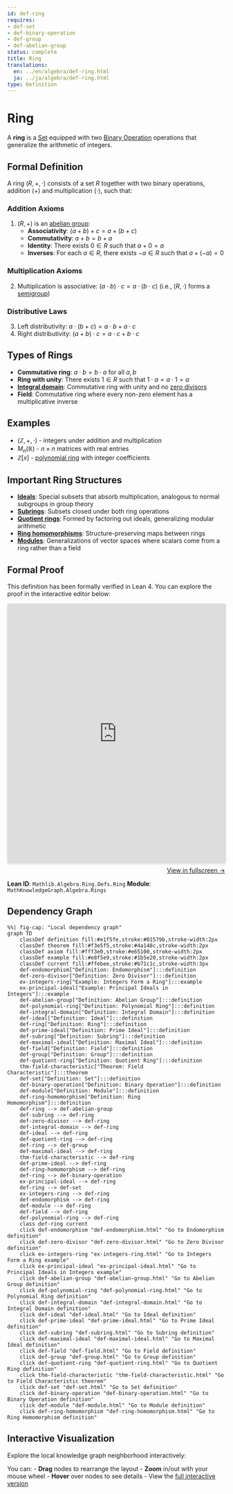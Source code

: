 ```yaml
---
id: def-ring
requires:
- def-set
- def-binary-operation
- def-group
- def-abelian-group
status: complete
title: Ring
translations:
  en: ../en/algebra/def-ring.html
  ja: ../ja/algebra/def-ring.html
type: Definition
---
```


# Ring {#def-ring}

A **ring** is a [Set](../logic-set-theory/def-set.qmd) equipped with two [Binary Operation](def-binary-operation.qmd) operations that generalize the arithmetic of integers.

## Formal Definition

A ring $(R, +, \cdot)$ consists of a set $R$ together with two binary operations, addition $(+)$ and multiplication $(\cdot)$, such that:

### Addition Axioms
1. $(R, +)$ is an [abelian group](def-abelian-group.qmd):
   - **Associativity**: $(a + b) + c = a + (b + c)$
   - **Commutativity**: $a + b = b + a$
   - **Identity**: There exists $0 \in R$ such that $a + 0 = a$
   - **Inverses**: For each $a \in R$, there exists $-a \in R$ such that $a + (-a) = 0$

### Multiplication Axioms
2. Multiplication is associative: $(a \cdot b) \cdot c = a \cdot (b \cdot c)$
   (i.e., $(R, \cdot)$ forms a [semigroup](def-semigroup.qmd))

### Distributive Laws
3. Left distributivity: $a \cdot (b + c) = a \cdot b + a \cdot c$
4. Right distributivity: $(a + b) \cdot c = a \cdot c + b \cdot c$

## Types of Rings

- **Commutative ring**: $a \cdot b = b \cdot a$ for all $a, b$
- **Ring with unity**: There exists $1 \in R$ such that $1 \cdot a = a \cdot 1 = a$
- **[Integral domain](def-integral-domain.qmd)**: Commutative ring with unity and no [zero divisors](def-zero-divisor.qmd)
- **Field**: Commutative ring where every non-zero element has a multiplicative inverse

## Examples

- $(\mathbb{Z}, +, \cdot)$ - integers under addition and multiplication
- $M_n(\mathbb{R})$ - $n \times n$ matrices with real entries
- $\mathbb{Z}[x]$ - [polynomial ring](def-polynomial-ring.qmd) with integer coefficients

## Important Ring Structures

- **[Ideals](def-ideal.qmd)**: Special subsets that absorb multiplication, analogous to normal subgroups in group theory
- **[Subrings](def-subring.qmd)**: Subsets closed under both ring operations
- **[Quotient rings](def-quotient-ring.qmd)**: Formed by factoring out ideals, generalizing modular arithmetic
- **[Ring homomorphisms](def-ring-homomorphism.qmd)**: Structure-preserving maps between rings
- **[Modules](def-module.qmd)**: Generalizations of vector spaces where scalars come from a ring rather than a field


## Formal Proof

This definition has been formally verified in Lean 4. You can explore the proof in the interactive editor below:

```{=html}
<div class="lean-proof-container" style="margin: 1em 0;">
  <iframe
    src="https://live.lean-lang.org/#file=https://RK0429.github.io/ModernMath/formal/Algebra/Rings.lean"
    width="100%"
    height="600"
    style="border: 1px solid #ddd; border-radius: 4px; box-shadow: 0 2px 4px rgba(0,0,0,0.1);"
    title="Lean 4 Interactive Proof">
    <p>Your browser does not support iframes.</p>
  </iframe>
  <p style="text-align: right; margin-top: 0.5em;">
    <a href="https://live.lean-lang.org/#file=https://RK0429.github.io/ModernMath/formal/Algebra/Rings.lean" target="_blank" rel="noopener noreferrer">
      View in fullscreen →
    </a>
  </p>
</div>
```

**Lean ID**: `Mathlib.Algebra.Ring.Defs.Ring`
**Module**: `MathKnowledgeGraph.Algebra.Rings`

## Dependency Graph

```mermaid
%%| fig-cap: "Local dependency graph"
graph TD
    classDef definition fill:#e1f5fe,stroke:#01579b,stroke-width:2px
    classDef theorem fill:#f3e5f5,stroke:#4a148c,stroke-width:2px
    classDef axiom fill:#fff3e0,stroke:#e65100,stroke-width:2px
    classDef example fill:#e8f5e9,stroke:#1b5e20,stroke-width:2px
    classDef current fill:#ffebee,stroke:#b71c1c,stroke-width:3px
    def-endomorphism["Definition: Endomorphism"]:::definition
    def-zero-divisor["Definition: Zero Divisor"]:::definition
    ex-integers-ring["Example: Integers Form a Ring"]:::example
    ex-principal-ideal["Example: Principal Ideals in Integers"]:::example
    def-abelian-group["Definition: Abelian Group"]:::definition
    def-polynomial-ring["Definition: Polynomial Ring"]:::definition
    def-integral-domain["Definition: Integral Domain"]:::definition
    def-ideal["Definition: Ideal"]:::definition
    def-ring["Definition: Ring"]:::definition
    def-prime-ideal["Definition: Prime Ideal"]:::definition
    def-subring["Definition: Subring"]:::definition
    def-maximal-ideal["Definition: Maximal Ideal"]:::definition
    def-field["Definition: Field"]:::definition
    def-group["Definition: Group"]:::definition
    def-quotient-ring["Definition: Quotient Ring"]:::definition
    thm-field-characteristic["Theorem: Field Characteristic"]:::theorem
    def-set["Definition: Set"]:::definition
    def-binary-operation["Definition: Binary Operation"]:::definition
    def-module["Definition: Module"]:::definition
    def-ring-homomorphism["Definition: Ring Homomorphism"]:::definition
    def-ring --> def-abelian-group
    def-subring --> def-ring
    def-zero-divisor --> def-ring
    def-integral-domain --> def-ring
    def-ideal --> def-ring
    def-quotient-ring --> def-ring
    def-ring --> def-group
    def-maximal-ideal --> def-ring
    thm-field-characteristic --> def-ring
    def-prime-ideal --> def-ring
    def-ring-homomorphism --> def-ring
    def-ring --> def-binary-operation
    ex-principal-ideal --> def-ring
    def-ring --> def-set
    ex-integers-ring --> def-ring
    def-endomorphism --> def-ring
    def-module --> def-ring
    def-field --> def-ring
    def-polynomial-ring --> def-ring
    class def-ring current
    click def-endomorphism "def-endomorphism.html" "Go to Endomorphism definition"
    click def-zero-divisor "def-zero-divisor.html" "Go to Zero Divisor definition"
    click ex-integers-ring "ex-integers-ring.html" "Go to Integers Form a Ring example"
    click ex-principal-ideal "ex-principal-ideal.html" "Go to Principal Ideals in Integers example"
    click def-abelian-group "def-abelian-group.html" "Go to Abelian Group definition"
    click def-polynomial-ring "def-polynomial-ring.html" "Go to Polynomial Ring definition"
    click def-integral-domain "def-integral-domain.html" "Go to Integral Domain definition"
    click def-ideal "def-ideal.html" "Go to Ideal definition"
    click def-prime-ideal "def-prime-ideal.html" "Go to Prime Ideal definition"
    click def-subring "def-subring.html" "Go to Subring definition"
    click def-maximal-ideal "def-maximal-ideal.html" "Go to Maximal Ideal definition"
    click def-field "def-field.html" "Go to Field definition"
    click def-group "def-group.html" "Go to Group definition"
    click def-quotient-ring "def-quotient-ring.html" "Go to Quotient Ring definition"
    click thm-field-characteristic "thm-field-characteristic.html" "Go to Field Characteristic theorem"
    click def-set "def-set.html" "Go to Set definition"
    click def-binary-operation "def-binary-operation.html" "Go to Binary Operation definition"
    click def-module "def-module.html" "Go to Module definition"
    click def-ring-homomorphism "def-ring-homomorphism.html" "Go to Ring Homomorphism definition"
```

## Interactive Visualization

Explore the local knowledge graph neighborhood interactively:

::: {.graph-viz data-id="def-ring" data-width="700" data-height="500"}
:::

You can:
- **Drag** nodes to rearrange the layout
- **Zoom** in/out with your mouse wheel
- **Hover** over nodes to see details
- View the [full interactive version](../../output/interactive/en/def-ring.html){target="_blank"}
